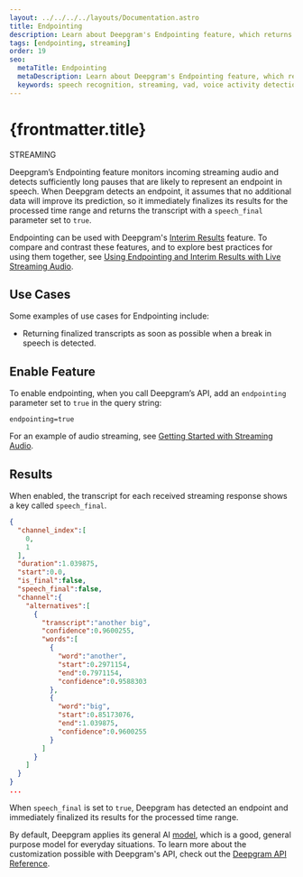 ---
layout: ../../../../layouts/Documentation.astro
title: Endpointing
description: Learn about Deepgram's Endpointing feature, which returns transcripts when pauses in speech are detected.
tags: [endpointing, streaming]
order: 19
seo:
  metaTitle: Endpointing
  metaDescription: Learn about Deepgram's Endpointing feature, which returns transcripts when pauses in speech are detected.
  keywords: speech recognition, streaming, vad, voice activity detection, endpointing, pause, speech_final
---

# {frontmatter.title}

<div class="badge">STREAMING</div>

Deepgram’s Endpointing feature monitors incoming streaming audio and detects sufficiently long pauses that are likely to represent an endpoint in speech. When Deepgram detects an endpoint, it assumes that no additional data will improve its prediction, so it immediately finalizes its results for the processed time range and returns the transcript with a `speech_final` parameter set to `true`.

<Alert type="info">

Endpointing can be used with Deepgram's [Interim Results](/documentation/features/interim-results/) feature. To compare and contrast these features, and to explore best practices for using them together, see [Using Endpointing and Interim Results with Live Streaming Audio](/documentation/guides/understand-endpointing-interim-results/).

</Alert>

## Use Cases

Some examples of use cases for Endpointing include:

- Returning finalized transcripts as soon as possible when a break in speech is detected.

## Enable Feature

To enable endpointing, when you call Deepgram’s API, add an `endpointing` parameter set to `true` in the query string:

`endpointing=true`

For an example of audio streaming, see [Getting Started with Streaming Audio](/documentation/getting-started/streaming/).

## Results

When enabled, the transcript for each received streaming response shows a key called `speech_final`.

```json
{
  "channel_index":[
    0,
    1
  ],
  "duration":1.039875,
  "start":0.0,
  "is_final":false,
  "speech_final":false,
  "channel":{
    "alternatives":[
      {
        "transcript":"another big",
        "confidence":0.9600255,
        "words":[
          {
            "word":"another",
            "start":0.2971154,
            "end":0.7971154,
            "confidence":0.9588303
          },
          {
            "word":"big",
            "start":0.85173076,
            "end":1.039875,
            "confidence":0.9600255
          }
        ]
      }
    ]
  }
}
...
```

When `speech_final` is set to `true`, Deepgram has detected an endpoint and immediately finalized its results for the processed time range.

<Alert type="info">

By default, Deepgram applies its general AI [model](/api-reference/transcription/#model-str), which is a good, general purpose model for everyday situations. To learn more about the customization possible with Deepgram's API, check out the [Deepgram API Reference](/api-reference/).

</Alert>
